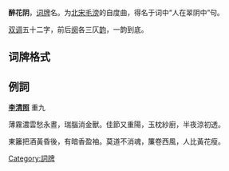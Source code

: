 '''醉花阴'''，[[词牌|词牌]]名。为[[北宋|北宋]][[毛滂|毛滂]]的自度曲，得名于词中“人在翠阴中”句。

[[双调|双调]]五十二字，前后[[阕|阕]]各三仄[[韵|韵]]，一韵到底。

== 词牌格式 ==
{{平仄|
仄仄平平平仄'''仄'''，仄仄平平'''仄'''。仄仄仄平平，仄仄平平、仄仄平平'''仄'''。

仄仄平平平仄'''仄'''，仄仄平平'''仄'''。仄仄仄平平，仄仄平平、仄仄平平'''仄'''。}}

== 例詞 ==
'''[[李清照|李清照]]''' 重九

薄霧濃雲愁永晝，瑞腦消金獸。佳節又重陽，玉枕紗廚，半夜涼初透。

東籬把酒黃昏後，有暗香盈袖。莫道不消魂，簾卷西風，人比黃花瘦。

{{詞牌}}
[[Category:詞牌|Category:詞牌]]